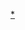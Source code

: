 {{Navbox
| name       = USB
| title      = [[USB]]
| listclass  = hlist
| state      = {{{state|}}}
| above      =
| image      =
| group1     = [[USB-IF]]規格
| list1      =
* [[USB]]
* [[USB 2.0]]
* [[USB 3.0]]
* [[USB 3.0#USB 3.1|USB 3.1]]
* [[USB 3.0#USB 3.2|USB 3.2]]
* [[USB4]]
* [[miniUSB]]
* [[microUSB]]
* [[USB Type-C]]
* [[USB On-The-Go]]
* [[USB Power Delivery]]
| group2    = USB 設備類
| list2     =
* [[USB大容量存儲設備]]
** [[闪存盘|-{zh-tw:快閃隨身碟;zh-hans:闪存盘;zh-hant:USB記憶體}-]]
** [[:en:USB FlashCard|FlashCard]]
* {{tsl|en|USB human interface device class|USB人机接口设备|人机接口}}
* [[USB視頻類別|-{zh-hant:USB視頻類别;zh-hans:USB视频类别;zh-tw:USB視訊類別}-]]
* {{tsl|en|USB communications device class|USB通信设备|通信}}
| group3     = 其他
| list3      = 
* {{Translink|en|Enhanced mini-USB|加強版mini-USB}}
* {{Translink|en|Ethernet over USB|乙太網路USB}}
* {{Translink|en|USB decoration|造型USB裝置}}
* [[USB集线器]]
| below      =
}}<noinclude>[[Category:USB|*]]</noinclude>